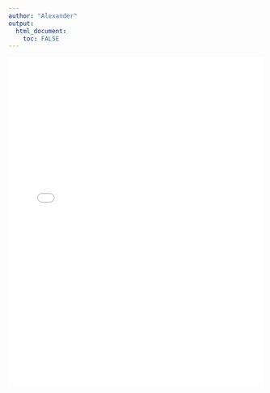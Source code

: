 ---
author: "Alexander"
output: 
  html_document:
    toc: FALSE
---

![](Resume.pdf){height=650 width=100%}